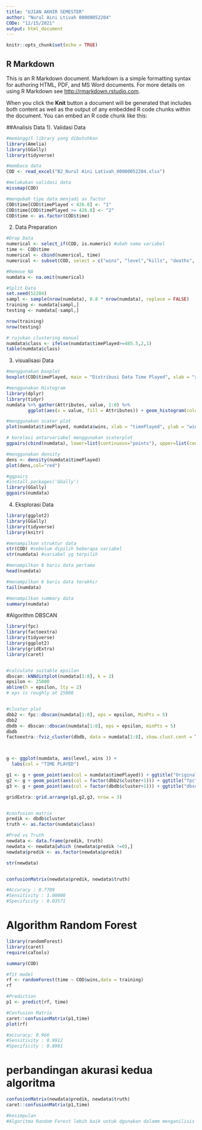 ---
title: "UJIAN AKHIR SEMESTER"
author: "Nurul Aini Ltivah 00000052204"
CODe: "12/15/2021"
output: html_document
---

```{r setup, include=FALSE}
knitr::opts_chunk$set(echo = TRUE)
```

## R Markdown

This is an R Markdown document. Markdown is a simple formatting syntax for authoring HTML, PDF, and MS Word documents. For more details on using R Markdown see <http://rmarkdown.rstudio.com>.

When you click the **Knit** button a document will be generated that includes both content as well as the output of any embedded R code chunks within the document. You can embed an R code chunk like this:

##Analisis Data
1). Validasi Data
```{r}
#memanggil library yang dibutuhkan 
library(Amelia)
library(GGally)
library(tidyverse)

#membaca data
COD <- read_excel("B2_Nurul Aini Lativah_00000052204.xlsx")

#melakukan validasi data
missmap(COD)

#mengubah tipe data menjadi as factor
COD$time[COD$timePlayed < 426.8] <- "1"
COD$time[COD$timePlayed >= 426.8] <- "2"
COD$time <- as.factor(COD$time)
```
2) Data Preparation
```{r}
#Drop Data
numerical <- select_if(COD, is.numeric) #ubah nama variabel
time <- COD$time
numerical <- cbind(numerical, time)
numerical <- subset(COD, select = c("wins", "level","kills", "deaths", "averageTime", "headshots", "misses", "shots", "timePlayed"))

#Remove NA
numdata <- na.omit(numerical)

#Split Data
set.seed(52204)
sampl <- sample(nrow(numdata), 0.8 * nrow(numdata), replace = FALSE)
training <- numdata[sampl,]
testing <- numdata[-sampl,]

nrow(training)
nrow(testing)

# rujukan clustering manual 
numdata$class <- ifelse(numdata$timePlayed>=485.5,2,1)
table(numdata$class)
```

3) visualisasi Data
```{r}
#menggunakan boxplot
boxplot(COD$timePlayed, main = "Distribusi Data Time Played", xlab = "x", ylab = "y", col = c("cyan"), horizontal = TRUE, outline = FALSE) 

#menggunakan Histogram
library(dplyr)
library(tidyr)
numdata %>% gather(Attributes, value, 1:8) %>%
        ggplot(aes(x = value, fill = Attributes)) + geom_histogram(colour = "black", show.legend = FALSE) + facet_wrap(~Attributes, scales="free_x") + labs(x="Distribusi COD PLAYER SKILLSS", y="Frekuensi", title="COD Attributes - Histograms") + theme_bw()

#menggunakan scater plot
plot(numdata$timePlayed, numdata$wins, xlab = "timePlayed", ylab = "wins", main = "Plot timeplayed vs wins", col = "sky blue")

# korelasi antarvariabel menggunakan scaterplot
ggpairs(cbind(numdata), lower=list(continuous="points"), upper=list(continuous="blank"), axisLabels="none", switch="both") + theme_bw()

#menggunakan density 
dens <- density(numdata$timePlayed)
plot(dens,col="red")

#ggpairs
#install.packages('GGally')
library(GGally)
ggpairs(numdata)
```

4) Eksplorasi Data
```{r}
library(ggplot2)
library(GGally)
library(tidyverse)
library(knitr)

#menampilkan struktur data
str(COD) #sebelum dipilih beberapa variabel
str(numdata) #variabel yg terpilih

#menampilkan 6 baris data pertama
head(numdata)

#menampilkan 6 baris data terakhir
tail(numdata)

#menampilkan summary data
summary(numdata)

```

#Algorithm DBSCAN
```{r}
library(fpc)
library(factoextra)
library(tidyverse)
library(ggplot2)
library(gridExtra)
library(caret)


#calculate suitable epsilon
dbscan::kNNdistplot(numdata[1:8], k = 2)
epsilon <- 25000
abline(h = epsilon, lty = 2)
# eps is roughly at 25000


#cluster plot
dbb2 <- fpc::dbscan(numdata[1:8], eps = epsilon, MinPts = 5)
dbb2
dbdb <- dbscan::dbscan(numdata[1:8], eps = epsilon, minPts = 5)
dbdb
factoextra::fviz_cluster(dbdb, data = numdata[1:8], show.clust.cent = TRUE, geom = "point", palette = "jco", ggtheme = theme_classic())



g <- ggplot(numdata, aes(level, wins )) +   
  labs(col = "TIME PLAYED") 

g1 <- g + geom_point(aes(col = numdata$timePlayed)) + ggtitle("Original Data")
g2 <- g + geom_point(aes(col = factor(dbb2$cluster+1))) + ggtitle("fpc")
g3 <- g + geom_point(aes(col = factor(dbdb$cluster+1))) + ggtitle("dbscan")

gridExtra::grid.arrange(g1,g2,g3, nrow = 3)


#confusion matrix
predik <- dbdb$cluster
truth <- as.factor(numdata$class)

#Pred vs Truth
newdata <- data.frame(predik, truth)
newdata <- newdata[which (newdata$predik !=0),]
newdata$predik <- as.factor(newdata$predik)

str(newdata)


confusionMatrix(newdata$predik, newdata$truth)

#Accuracy : 0.7709
#Sensitivity : 1.00000
#Specificity : 0.03571
```


# Algorithm Random Forest

```{r}

library(randomForest)
library(caret)
require(caTools)

summary(COD)

#fit model
rf <- randomForest(time ~ COD$wins,data = training)
rf

#Prediction
p1 <- predict(rf, time)

#Confusion Matrix
caret::confusionMatrix(p1,time)
plot(rf)

#accuracy: 0.966
#Sensitivity : 0.9912 
#Specificity : 0.8981
```

# perbandingan akurasi kedua algoritma

```{r}
confusionMatrix(newdata$predik, newdata$truth)
caret::confusionMatrix(p1,time)

#kesimpulan 
#Algoritma Random Forest lebih baik untuk dgunakan dalamm menganilisis data ini karena tingkat akurasi yang sangat tinggi. Nilai output akurasi algoritma random forest bernilai 0.966, sedangkan nilai output akurasi algoritma DBSCAN bernilai 0.7709. 
```


